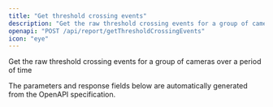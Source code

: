```yaml
---
title: "Get threshold crossing events"
description: "Get the raw threshold crossing events for a group of cameras over a period of time"
openapi: "POST /api/report/getThresholdCrossingEvents"
icon: "eye"
---
```


Get the raw threshold crossing events for a group of cameras over a period of time

<Note>
The parameters and response fields below are automatically generated from the OpenAPI specification.
</Note>
